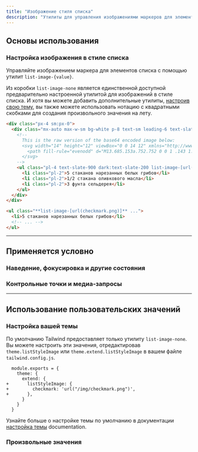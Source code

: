 ```yaml
---
title: "Изображение стиля списка"
description: "Утилиты для управления изображениями маркеров для элементов списка."
---
```




## Основы использования

### Настройка изображения в стиле списка

Управляйте изображением маркера для элементов списка с помощью утилит `list-image-{value}`.

Из коробки `list-image-none` является единственной доступной предварительно настроенной утилитой для изображений в стиле списка. И хотя вы можете добавить дополнительные утилиты, [настроив свою тему](#customizing-your-theme), вы также можете использовать нотацию с квадратными скобками для создания произвольного значения на лету.

```html {{ example: { p: 'none' } }}
<div class="px-4 sm:px-0">
  <div class="mx-auto max-w-sm bg-white p-8 text-sm leading-6 text-slate-700 shadow-xl dark:bg-slate-800 dark:text-slate-400 sm:text-base sm:leading-7">
    <!--
      This is the raw version of the base64 encoded image below:
      <svg width="14" height="12" viewBox="0 0 14 12" xmlns="http://www.w3.org/2000/svg" fill="#38bdf8">
        <path fill-rule="evenodd" d="M13.685.153a.752.752 0 0 1 .143 1.052l-8 10.5a.75.75 0 0 1-1.127.075l-4.5-4.5a.75.75 0 0 1 1.06-1.06l3.894 3.893 7.48-9.817a.75.75 0 0 1 1.05-.143Z" />
      </svg>
    -->
    <ul class="pl-4 text-slate-900 dark:text-slate-200 list-image-[url('data:image/svg+xml;base64,PHN2ZyB3aWR0aD0iMTQiIGhlaWdodD0iMTIiIHZpZXdCb3g9IjAgMCAxNCAxMiIgeG1sbnM9Imh0dHA6Ly93d3cudzMub3JnLzIwMDAvc3ZnIiBmaWxsPSIjMzhiZGY4Ij48cGF0aCBmaWxsLXJ1bGU9ImV2ZW5vZGQiIGQ9Ik0xMy42ODUuMTUzYS43NTIuNzUyIDAgMCAxIC4xNDMgMS4wNTJsLTggMTAuNWEuNzUuNzUgMCAwIDEtMS4xMjcuMDc1bC00LjUtNC41YS43NS43NSAwIDAgMSAxLjA2LTEuMDZsMy44OTQgMy44OTMgNy40OC05LjgxN2EuNzUuNzUgMCAwIDEgMS4wNS0uMTQzWiIgLz48L3N2Zz4=')]">
      <li class="pl-2">5 стаканов нарезанных белых грибов</li>
      <li class="pl-2">1/2 стакана оливкового масла</li>
      <li class="pl-2">3 фунта сельдерея</li>
    </ul>
  </div>
</div>
```

```html
<ul class="**list-image-[url(checkmark.png)]** ...">
  <li>5 стаканов нарезанных белых грибов</li>
  <!-- ... -->
</ul>
```

---

## <Heading ignore>Применяется условно</Heading>

### <Heading ignore>Наведение, фокусировка и другие состояния</Heading>

<HoverFocusAndOtherStates defaultClass="list-image-none" featuredClass="list-image-[url(checkmark.png)]" element="ul" />

### <Heading ignore>Контрольные точки и медиа-запросы</Heading>

<BreakpointsAndMediaQueries defaultClass="list-image-none" featuredClass="list-image-[url(checkmark.png)]" element="ul" />

---

## Использование пользовательских значений

### Настройка вашей темы

По умолчанию Tailwind предоставляет только утилиту `list-image-none`. Вы можете настроить эти значения, отредактировав `theme.listStyleImage` или `theme.extend.listStyleImage` в вашем файле `tailwind.config.js`.

```diff-js {{ filename: 'tailwind.config.js' }}
  module.exports = {
    theme: {
      extend: {
+       listStyleImage: {
+         checkmark: 'url("/img/checkmark.png")',
+       },
      }
    }
  }
```

Узнайте больше о настройке темы по умолчанию в документации [настройка темы](/docs/theme#customizing-the-default-theme) documentation.

### Произвольные значения

<ArbitraryValues property="list-image" featuredClass="list-image-[url(checkmark.png)]" element="ul" />
